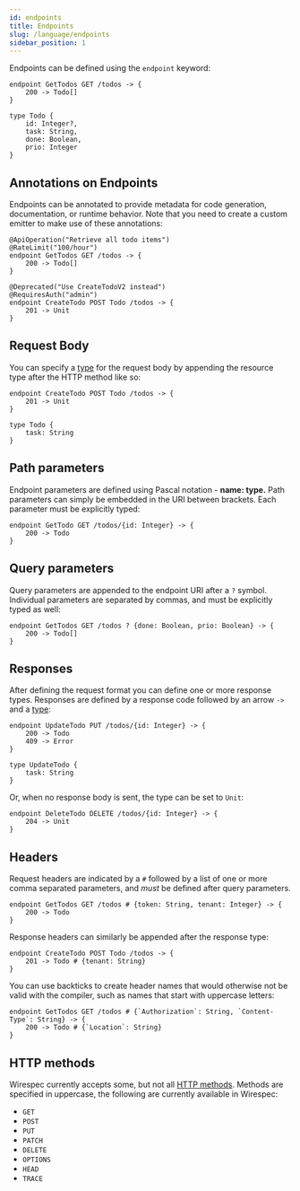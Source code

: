 ```yaml
---
id: endpoints
title: Endpoints
slug: /language/endpoints
sidebar_position: 1
---
```


Endpoints can be defined using the `endpoint` keyword:

```wirespec
endpoint GetTodos GET /todos -> {
    200 -> Todo[]
}

type Todo {
    id: Integer?,
    task: String,
    done: Boolean,
    prio: Integer
}
```

## Annotations on Endpoints

Endpoints can be annotated to provide metadata for code generation, documentation, or runtime behavior. Note that you
need to create a custom emitter to make use of these annotations:

```wirespec
@ApiOperation("Retrieve all todo items")
@RateLimit("100/hour")
endpoint GetTodos GET /todos -> {
    200 -> Todo[]
}

@Deprecated("Use CreateTodoV2 instead")
@RequiresAuth("admin")
endpoint CreateTodo POST Todo /todos -> {
    201 -> Unit
}
```

## Request Body

You can specify a [type](types) for the request body by appending the resource type after the HTTP method like so:

```wirespec
endpoint CreateTodo POST Todo /todos -> {
    201 -> Unit
}

type Todo {
    task: String
}
```

## Path parameters

Endpoint parameters are defined using Pascal notation - **name: type.** Path parameters can simply be embedded in the
URI between brackets. Each parameter must be explicitly typed:

```wirespec
endpoint GetTodo GET /todos/{id: Integer} -> {
    200 -> Todo
}
```

## Query parameters

Query parameters are appended to the endpoint URI after a `?` symbol. Individual parameters are separated by commas, and
must be explicitly typed as well:

```wirespec
endpoint GetTodos GET /todos ? {done: Boolean, prio: Boolean} -> {
    200 -> Todo[]
}
```

## Responses

After defining the request format you can define one or more response types. Responses are defined by a response code
followed by an arrow `->` and a [type](types):

```wirespec
endpoint UpdateTodo PUT /todos/{id: Integer} -> {
    200 -> Todo
    409 -> Error
}

type UpdateTodo {
    task: String
}
```

Or, when no response body is sent, the type can be set to `Unit`:

```wirespec
endpoint DeleteTodo DELETE /todos/{id: Integer} -> {
    204 -> Unit
}
```

## Headers

Request headers are indicated by a `#` followed by a list of one or more comma separated parameters, and _must_ be
defined after query parameters.

```wirespec
endpoint GetTodos GET /todos # {token: String, tenant: Integer} -> {
    200 -> Todo
}
```

Response headers can similarly be appended after the response type:

```wirespec
endpoint CreateTodo POST Todo /todos -> {
    201 -> Todo # {tenant: String}
}
```

You can use backticks to create header names that would otherwise not be valid with the compiler, such as names that
start with uppercase letters:

```wirespec
endpoint GetTodos GET /todos # {`Authorization`: String, `Content-Type`: String} -> {
    200 -> Todo # {`Location`: String}
}
```

## HTTP methods

Wirespec currently accepts some, but not all [HTTP methods](https://developer.mozilla.org/en-US/docs/Web/HTTP/Reference/Methods).
Methods are specified in uppercase, the following are currently available in Wirespec:

- `GET`
- `POST`
- `PUT`
- `PATCH`
- `DELETE`
- `OPTIONS`
- `HEAD`
- `TRACE`
